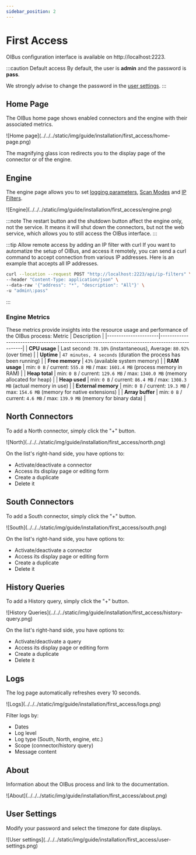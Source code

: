 ```yaml
---
sidebar_position: 2
---
```


# First Access

OIBus configuration interface is available on http://localhost:2223.

:::caution Default access
By default, the user is **admin** and the password is **pass**.

We strongly advise to change the password in the [user settings](#user-settings).
:::

## Home Page

The OIBus home page shows enabled connectors and the engine with their associated metrics.

<div style={{ textAlign: 'center' }}>![Home page](../../../static/img/guide/installation/first_access/home-page.png)</div>

The magnifying glass icon redirects you to the display page of the connector or of the engine.

## Engine

The engine page allows you to set [logging parameters](../engine/engine-settings.mdx#logging-parameters), [Scan Modes](../engine/scan-modes.md) and [IP Filters](../engine/ip-filters.md).

<div style={{ textAlign: 'center' }}>![Engine](../../../static/img/guide/installation/first_access/engine.png)</div>

:::note
The restart button and the shutdown button affect the engine only, not the service. It means it will shut down the connectors, but not the web service, which allows you to still access the OIBus interface.
:::

:::tip Allow remote access by adding an IP filter with curl
If you want to automatize the setup of OIBus, and access it remotely, you can send a curl command to accept connection from various IP addresses. Here is an example that accepts all IP addresses.

```bash
curl --location --request POST "http://localhost:2223/api/ip-filters" \
--header "Content-Type: application/json" \
--data-raw '{"address": "*", "description": "All"}' \
-u "admin\:pass"
```

:::

### Engine Metrics

These metrics provide insights into the resource usage and performance of the OIBus process:
Metric | Description |
|----------------------|-------------------------------------------------------------------------------------------------|
| **CPU usage** | Last second: `78.10%` (instantaneous), Average: `80.92%` (over time) |
| **Uptime** | `47 minutes, 4 seconds` (duration the process has been running) |
| **Free memory** | `43%` (available system memory) |
| **RAM usage** | min: `0 B` / current: `555.8 MB` / max: `1601.4 MB` (process memory in RAM) |
| **Heap total** | min: `0 B` / current: `129.6 MB` / max: `1340.0 MB` (memory allocated for heap) |
| **Heap used** | min: `0 B` / current: `86.4 MB` / max: `1308.3 MB` (actual memory in use) |
| **External memory** | min: `0 B` / current: `19.3 MB` / max: `154.6 MB` (memory for native extensions) |
| **Array buffer** | min: `0 B` / current: `4.6 MB` / max: `139.9 MB` (memory for binary data) |

## North Connectors

To add a North connector, simply click the "+" button.

<div style={{ textAlign: 'center' }}>![North](../../../static/img/guide/installation/first_access/north.png)</div>

On the list's right-hand side, you have options to:

- Activate/deactivate a connector
- Access its display page or editing form
- Create a duplicate
- Delete it

## South Connectors

To add a South connector, simply click the "+" button.

<div style={{ textAlign: 'center' }}>![South](../../../static/img/guide/installation/first_access/south.png)</div>

On the list's right-hand side, you have options to:

- Activate/deactivate a connector
- Access its display page or editing form
- Create a duplicate
- Delete it

## History Queries

To add a History query, simply click the "+" button.

<div style={{ textAlign: 'center' }}>![History Queries](../../../static/img/guide/installation/first_access/history-query.png)</div>

On the list's right-hand side, you have options to:

- Activate/deactivate a query
- Access its display page or editing form
- Create a duplicate
- Delete it

## Logs

The log page automatically refreshes every 10 seconds.

<div style={{ textAlign: 'center' }}>![Logs](../../../static/img/guide/installation/first_access/logs.png)</div>

Filter logs by:

- Dates
- Log level
- Log type (South, North, engine, etc.)
- Scope (connector/history query)
- Message content

## About

Information about the OIBus process and link to the documentation.

<div style={{ textAlign: 'center' }}>![About](../../../static/img/guide/installation/first_access/about.png)</div>

## User Settings

Modify your password and select the timezone for date displays.

<div style={{ textAlign: 'center' }}>![User settings](../../../static/img/guide/installation/first_access/user-settings.png)</div>
